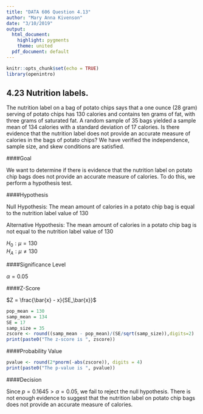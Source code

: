 ```yaml
---
title: "DATA 606 Question 4.13"
author: "Mary Anna Kivenson"
date: "3/10/2019"
output:
  html_document:
    highlight: pygments
    theme: united
  pdf_document: default
---
```


```r
knitr::opts_chunk$set(echo = TRUE)
library(openintro)
```

## 4.23 Nutrition labels.  
The nutrition label on a bag of potato chips says that a one ounce
(28 gram) serving of potato chips has 130 calories and contains ten grams of fat, with three grams
of saturated fat. A random sample of 35 bags yielded a sample mean of 134 calories with a standard
deviation of 17 calories. Is there evidence that the nutrition label does not provide an accurate
measure of calories in the bags of potato chips? We have verified the independence, sample size,
and skew conditions are satisfied.

####Goal  

We want to determine if there is evidence that the nutrition label on potato chip bags does not provide an accurate measure of calories. To do this, we perform a hypothesis test.  

####Hypothesis  

Null Hypothesis: The mean amount of calories in a potato chip bag is equal to the nutrition label value of 130  

Alternative Hypothesis: The mean amount of calories in a potato chip bag is not equal to the nutrition label value of 130  


$H_0: \mu = 130$  
$H_A: \mu \neq 130$  

####Significance Level  

$\alpha = 0.05$  

####Z-Score 

$Z = \frac{\bar{x} - x}{SE_\bar{x}}$  
```r
pop_mean = 130
samp_mean = 134
SE = 17
samp_size = 35
zscore <- round((samp_mean - pop_mean)/(SE/sqrt(samp_size)),digits=2)
print(paste0("The z-score is ", zscore))
```



####Probability Value  

```r
pvalue <- round(2*pnorm(-abs(zscore)), digits = 4)
print(paste0("The p-value is ", pvalue))
```



####Decision  

Since $p = 0.1645 > \alpha = 0.05$, we fail to reject the null hypothesis. There is not enough evidence to suggest that the nutrition label on potato chip bags does not provide an accurate measure of calories.  

